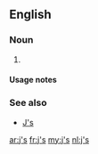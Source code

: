 {{also|JS|js|Js|J's|j's|j/s}}
==English==

===Noun===
{{head|en|plural}}

# {{plural of|j|lang=en}}

====Usage notes====
{{U:en:plurals of letters}}

===See also===
* [[J's]]

[[ar:j's]]
[[fr:j's]]
[[my:j's]]
[[nl:j's]]